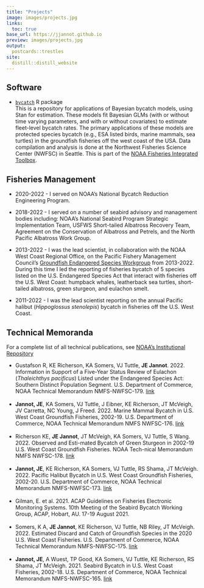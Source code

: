```yaml
---
title: "Projects"
image: images/projects.jpg
links:
  toc: true
base_url: https://jjannot.github.io
preview: images/projects.jpg
output:
  postcards::trestles
site: 
  distill::distill_website
---
```


<h2> Software </h2>

- [`bycatch`](https://ericward-noaa.github.io/bycatch/) R package<br>
This is a repository for applications of Bayesian bycatch models, using Stan for estimation. These models fit Bayesian GLMs (with or without time varying parameters, and with or without covariates) to estimate fleet-level bycatch rates. The primary applications of these models are protected species bycatch (e.g., ESA listed birds, marine mammals, sea turtles) in the groundfish fisheries off the west coast of the USA. Data compilation and analysis is done at the Northwest Fisheries Science Center (NWFSC) in Seattle. This is part of the [NOAA Fisheries Integrated Toolbox](https://noaa-fisheries-integrated-toolbox.github.io/).<br>

<h2> Fisheries Management </h2>

* 2020-2022 - I served on NOAA's National Bycatch Reduction Engineering Program.

* 2018-2022 - I served on a number of seabird advisory and management bodies including: NOAA's National Seabird Program Strategic Implementation Team, USFWS Short-tailed Albatross Recovery Team, Agreement on the Conservation of Albatross and Petrels, and the North Pacific Albatross Work Group.

* 2013-2022 - I was the lead scientist, in collaboration with the NOAA West Coast Regional Office, on the Pacific Fishery Management Council’s [Groundfish Endangered Species Workgroup](https://www.pcouncil.org/navigating-the-council/membership-groups-and-staff/advisory-groups/groundfish-endangered-species-workgroup/) from 2013-2022.  During this time I led the reporting of fisheries bycatch of 5 species listed on the U.S. Endangered Species Act that interact with fisheries off the U.S. West Coast: humpback whales, leatherback sea turtles, short-tailed albatross, green sturgeon, and eulachon smelt.

* 2011-2022 - I was the lead scientist reporting on the annual Pacific halibut (*Hippoglossus stenolepis*) bycatch in fisheries off the U.S. West Coast.

<h2> Technical Memoranda </h2>
For a complete list of all technical publications, see [NOAA's Institutional Repository](https://repository.library.noaa.gov/gsearch?fedora_terms1=Enter+keyword+or+phrase...&fedora_terms2=Enter+keyword+or+phrase...&fedora_terms3=Enter+keyword+or+phrase...&fedora_terms4=Enter+keyword+or+phrase...&fedora_terms5=&fedora_terms6=&fedora_terms7=&fedora_terms8=Enter+keyword+or+phrase...&fedora_terms9=&fedora_terms10=&fedora_terms11=Enter+keyword+or+phrase...&fedora_terms12=Jannot&edit-searchButtonAdvanced=Clicked&customMetadata=Select+one&customMetadataValue=Enter+keyword+or+phrase...&custom_fedora_term_dropdown_documentType_values=&custom_collection=&custom_fedora_term_dropdown_language_values=&custom_datepickerA=&custom_datepickerB=&customQueryBox=)

* Gustafson R, KE Richerson, KA Somers, VJ Tuttle, **JE Jannot**. 2022. Information in Support of a Five-Year Status Review of Eulachon (*Thaleichthys pacificus*) Listed under the Endangered Species Act: Southern Distinct Population Segment. U.S. Department of Commerce, NOAA Technical Memorandum NMFS-NWFSC-179. [link](https://doi.org/10.25923/p7mr-sk77)<br>
<br>
- **Jannot, JE**, KA Somers, VJ Tuttle, J Eibner, KE Richerson, JT McVeigh, JV Carretta, NC Young, J Freed. 2022. Marine Mammal Bycatch in U.S. West Coast Groundfish Fisheries, 2002-19. U.S. Department of Commerce, NOAA Technical Memorandum NMFS NWFSC-176. [link](https://doi.org/10.25923/h6gg-c316)<br>
<br>
- Richerson KE, **JE Jannot**, JT McVeigh, KA Somers, VJ Tuttle, S Wang. 2022. Observed and Esti-mated Bycatch of Green Sturgeon in 2002-19 U.S. West Coast Groundfish Fisheries. NOAA Tech-nical Memorandum NMFS NWFSC-178. [link](https://doi.org/10.25923/tkp7-mj29)<br>
<br>
- **Jannot, JE**, KE Richerson, KA Somers, VJ Tuttle, RS Shama, JT McVeigh. 2022. Pacific Halibut Bycatch in U.S. West Coast Groundfish Fisheries, 2002-20. U.S. Department of Commerce, NOAA Technical Memorandum NMFS-NWFSC-173. [link](https://repository.library.noaa.gov/view/noaa/34438)<br>
<br>
- Gilman, E. et al. 2021. ACAP Guidelines on Fisheries Electronic Monitoring Systems. 10th Meeting of the Seabird Bycatch Working Group, ACAP, Hobart, AU. 17-19 August 2021.<br>
<br>
- Somers, K A, **JE Jannot**, KE Richerson, VJ Tuttle, NB Riley, JT McVeigh. 2022. Estimated Discard and Catch of Groundfish Species in the 2020 U.S. West Coast Fisheries. U.S. Department of Commerce, NOAA Technical Memorandum NMFS-NWFSC-175. [link](https://repository.library.noaa.gov/view/noaa/35780)<br>
<br>
- **Jannot, JE**, A Wuest, TP Good, KA Somers, VJ Tuttle, KE Richerson, RS Shama, JT McVeigh. 2021. Seabird Bycatch in U.S. West Coast Fisheries, 2002-18. U.S. Department of Commerce, NOAA Technical Memorandum NMFS-NWFSC-165. [link](https://repository.library.noaa.gov/view/noaa/28765)<br>
<br>